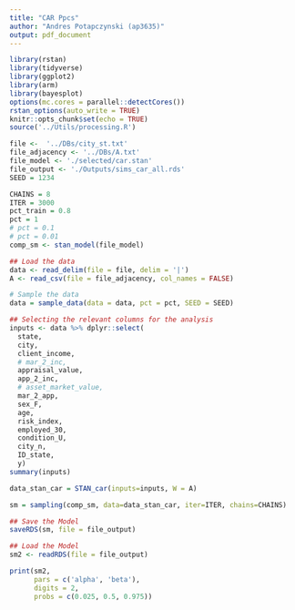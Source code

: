```yaml
---
title: "CAR Ppcs"
author: "Andres Potapczynski (ap3635)"
output: pdf_document
---
```


```r
library(rstan)
library(tidyverse)
library(ggplot2)
library(arm)
library(bayesplot)
options(mc.cores = parallel::detectCores())
rstan_options(auto_write = TRUE)
knitr::opts_chunk$set(echo = TRUE)
source('../Utils/processing.R')
```

```r
file <-  '../DBs/city_st.txt'
file_adjacency <- '../DBs/A.txt'
file_model <- './selected/car.stan'
file_output <- './Outputs/sims_car_all.rds'
SEED = 1234

CHAINS = 8
ITER = 3000
pct_train = 0.8
pct = 1
# pct = 0.1
# pct = 0.01
comp_sm <- stan_model(file_model)
```

```r
## Load the data
data <- read_delim(file = file, delim = '|')
A <- read_csv(file = file_adjacency, col_names = FALSE)

# Sample the data
data = sample_data(data = data, pct = pct, SEED = SEED)

## Selecting the relevant columns for the analysis
inputs <- data %>% dplyr::select(
  state,
  city,
  client_income,
  # mar_2_inc,
  appraisal_value,
  app_2_inc,
  # asset_market_value,
  mar_2_app,
  sex_F,
  age,
  risk_index,
  employed_30,
  condition_U,
  city_n,
  ID_state,
  y)
summary(inputs)
```

```r
data_stan_car = STAN_car(inputs=inputs, W = A)

sm = sampling(comp_sm, data=data_stan_car, iter=ITER, chains=CHAINS)

## Save the Model
saveRDS(sm, file = file_output)

## Load the Model
sm2 <- readRDS(file = file_output)
```

```r
print(sm2,
      pars = c('alpha', 'beta'),
      digits = 2, 
      probs = c(0.025, 0.5, 0.975))
```
